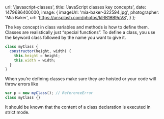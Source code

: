 
  url: '/javascript-classes',
  title: 'JavaScript classes key concepts',
  date: 1479686400000,
  image: {
    imageUrl: 'mia-baker-322594.jpg',
    photographer: 'Mia Baker',
    url: 'https://unsplash.com/photos/klRB1BB9pV8',
  }
};

The key concept in class variables and methods is how to define them. Classes are realistically just “special functions”. To define a class, you use the keyword class followed by the name you want to give it.

```javascript
class myClass {
  constructor(height, width) {
    this.height = height;
    this.width = width;
  }
}
```

When you’re defining classes make sure they are hoisted or your code will throw errors like

```javascript
var p = new myClass(); // ReferenceError
class myClass {}
```

It should be known that the content of a class declaration is executed in strict mode.

